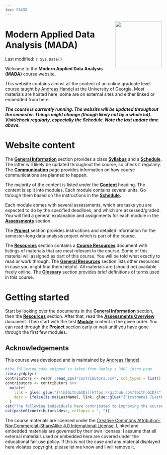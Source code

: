 ```yaml
---
toc: FALSE
---
```


![](media/MADAlogo.png){width="150px" style="float:right" fig-alt="MADA logo"}

# Modern Applied Data Analysis (MADA)

<!-- Date is added here instead of YAML heading so the logo floats at the top right of the page -->

Last modified: `r Sys.Date()`

Welcome to the **Modern Applied Data Analysis (MADA)** course website.

This website contains almost all the content of an online graduate level course taught by [Andreas Handel](https://www.andreashandel.com/) at the University of Georgia.
Most materials are hosted here, some are on external sites and either linked or embedded from here.

<!-- _**The course is currently not running. The website will likely receive none or only minor updates until the next time the course will be offered (tentatively spring 2024).**_ -->

<!-- **This course website is currently being updated for spring 2024. As long as this message is shown, consider the current website outdated, things will change (though likely not by much).** -->

_**The course is currently running. The website will be updated throughout the semester. Things might change (though likely not by a whole lot). Visit/check regularly, especially the Schedule. Note the last update time above.**_

# Website content

The [**General Information**](courseinfo/course-overview.qmd) section provides a class [**Syllabus**](courseinfo/course-syllabus.qmd) and a [**Schedule**](courseinfo/course-schedule.qmd).
The latter will likely be updated throughout the course, so check it regularly.
The [**Communication**](courseinfo/course-communication.qmd) page provides information on how course communications are planned to happen.

The majority of the content is listed under the [**Content**](content/content-overview.qmd) heading.
The content is split into modules.
Each module contains several units.
Go through them based on the instructions in the [**Schedule**](courseinfo/course-schedule.qmd)**.**

Each module comes with several assessments, which are tasks you are expected to do by the specified deadlines, and which are assessed/graded.
You will find a general explanation and assignments for each module in the [**Assessments**](courseinfo/assessments-overview.qmd) section.

The [**Project**](project/project-overview.qmd) section provides instructions and detailed information for the semester-long data analysis project which is part of the course.

The [**Resources**](resources/resources-overview.qmd) section contains a [**Course Resources**](resources/resources-course.qmd) document with listings of materials that are most relevant to the course.
Some of this material will assigned as part of this course.
You will be told what exactly to read or work through.
The [**General Resources**](resources/resources-general.qmd) section lists other resources in case you might find them helpful.
All materials are (should be) available freely online.
The [**Glossary**](resources/resources-glossary.qmd) section provides brief definitions of terms used in this course.

<!-- Note that by default, all links open in the current tab. You'll likely want external ones to open in a separate tab or window. To do so, you can (with most browsers) hold the `Ctrl` button when clicking, or do a right-click and select `open in new tab/window`. -->

# Getting started

Start by looking over the documents in the [**General Information**](courseinfo/course-overview.qmd) section, then the [**Resources**](resources/resources-overview.qmd) section.
After that, read the [**Assessments Overview**](courseinfo/assessments-overview.qmd) document.
Then start with the first [**Module**](content/content-overview.qmd) content in the given order.
You can read through the [**Project**](project/project-overview.qmd) section early or wait until you have gone through the first few modules.

## Acknowledgements

This course was developed and is maintained by [Andreas Handel](https://www.andreashandel.com/).

```r
#the following code snipped is taken from Hadley's R4DS intro page
library(dplyr)
contributors <- readr::read_csv("contributors.csv", col_types = list())
contributors <- contributors %>% 
  mutate(
    link = glue::glue("[\\@{GithubID}](https://github.com/{GithubID})"),
    desc = ifelse(is.na(LastName), link, glue::glue("{FirstName} {LastName} ({link})"))
  )
cat("The following individuals have contributed to improving the course:\n")
cat(paste0(contributors$desc, collapse = ", "))
```

<!-- Some icons come from [Desirée De Leon](https://desiree.rbind.io/post/2019/making-tip-boxes-with-bookdown-and-rmarkdown/). -->

The course materials are licensed under the [Creative Commons Attribution-NonCommercial-ShareAlike 4.0 International License](http://creativecommons.org/licenses/by-nc-sa/4.0/).
Linked and embedded materials are governed by their own licenses.
I assume that all external materials used or embedded here are covered under the educational fair use policy.
If this is not the case and any material displayed here violates copyright, please let me know and I will remove it.
